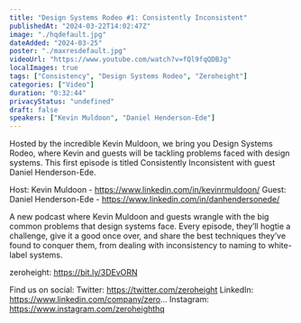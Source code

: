 ```yaml
---
title: "Design Systems Rodeo #1: Consistently Inconsistent"
publishedAt: "2024-03-22T14:02:47Z"
image: "./hqdefault.jpg"
dateAdded: "2024-03-25"
poster: "./maxresdefault.jpg"
videoUrl: "https://www.youtube.com/watch?v=fQl9fqQDBJg"
localImages: true
tags: ["Consistency", "Design Systems Rodeo", "Zeroheight"]
categories: ["Video"]
duration: "0:32:44"
privacyStatus: "undefined"
draft: false
speakers: ["Kevin Muldoon", "Daniel Henderson-Ede"]
---
```

Hosted by the incredible Kevin Muldoon, we bring you Design Systems Rodeo, where Kevin and guests will be tackling problems faced with design systems. This first episode is titled Consistently Inconsistent with guest Daniel Henderson-Ede.

Host: Kevin Muldoon - https://www.linkedin.com/in/kevinrmuldoon/
Guest: Daniel Henderson-Ede - https://www.linkedin.com/in/danhendersonede/

A new podcast where Kevin Muldoon and guests wrangle with the big common problems that design systems face. Every episode, they’ll hogtie a challenge, give it a good once over, and share the best techniques they’ve found to conquer them, from dealing with inconsistency to naming to white-label systems.

zeroheight: https://bit.ly/3DEvORN

Find us on social:
Twitter: https://twitter.com/zeroheight
LinkedIn: https://www.linkedin.com/company/zero...
Instagram: https://www.instagram.com/zeroheighthq
